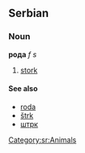 ==Serbian==
===Noun===
'''рода''' ''f s''
#[[stork]]
====See also====
*[[roda]]
*[[štrk]]
*[[штрк]]
[[Category:sr:Animals]]